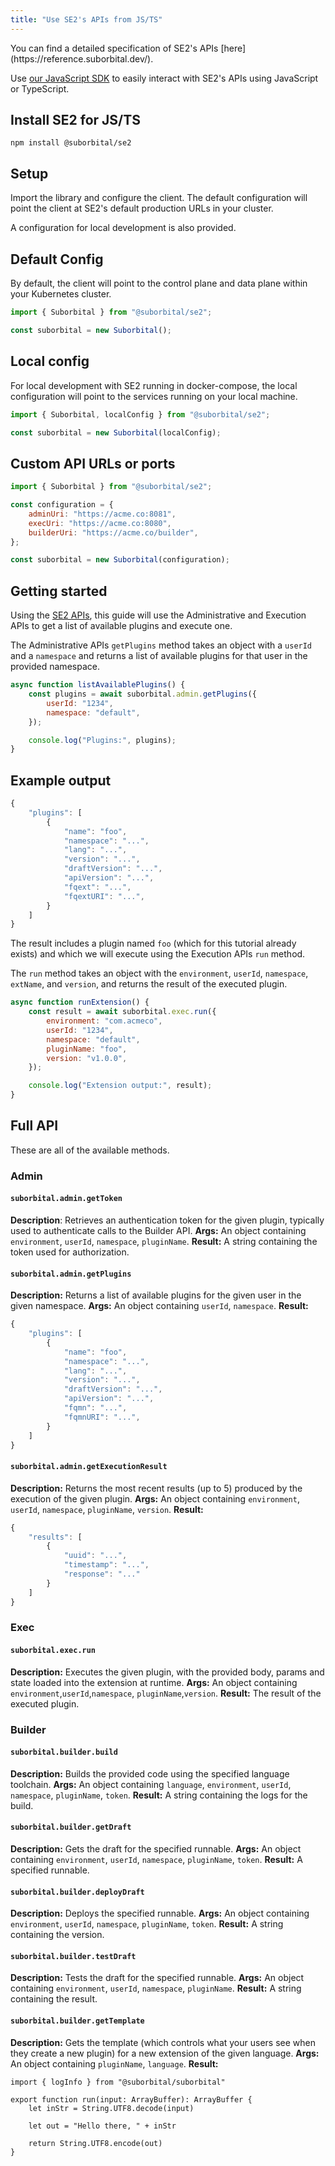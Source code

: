 ```yaml
---
title: "Use SE2's APIs from JS/TS"
---
```



<Note>
You can find a detailed specification of SE2's APIs [here](https://reference.suborbital.dev/).
</Note>

Use [our JavaScript SDK](https://github.com/suborbital/se2-node) to easily interact with SE2's APIs using JavaScript or TypeScript.

## Install SE2 for JS/TS[](#install-se2-for-jsts "Direct link to heading")

```
npm install @suborbital/se2

```

## Setup[](#setup "Direct link to heading")

Import the library and configure the client. The default configuration will point the client at SE2's default production URLs in your cluster.

A configuration for local development is also provided.

## Default Config[](#default-config "Direct link to heading")

By default, the client will point to the control plane and data plane within your Kubernetes cluster.

```javascript
import { Suborbital } from "@suborbital/se2";

const suborbital = new Suborbital();

```

## Local config[](#local-config "Direct link to heading")

For local development with SE2 running in docker-compose, the local configuration will point to the services running on your local machine.

```javascript
import { Suborbital, localConfig } from "@suborbital/se2";

const suborbital = new Suborbital(localConfig);

```

## Custom API URLs or ports[](#custom-api-urls-or-ports "Direct link to heading")

```javascript
import { Suborbital } from "@suborbital/se2";

const configuration = {
    adminUri: "https://acme.co:8081",
    execUri: "https://acme.co:8080",
    builderUri: "https://acme.co/builder",
};

const suborbital = new Suborbital(configuration);

```

## Getting started[](#getting-started "Direct link to heading")

Using the [SE2 APIs](https://reference.suborbital.dev/), this guide will use the Administrative and Execution APIs to get a list of available plugins and execute one.

The Administrative APIs `getPlugins` method takes an object with a `userId` and a `namespace` and returns a list of available plugins for that user in the provided namespace.

```javascript
async function listAvailablePlugins() {
    const plugins = await suborbital.admin.getPlugins({
        userId: "1234",
        namespace: "default",
    });

    console.log("Plugins:", plugins);
}

```

## Example output[](#example-output "Direct link to heading")

```javascript
{
    "plugins": [
        {
            "name": "foo",
            "namespace": "...",
            "lang": "...",
            "version": "...",
            "draftVersion": "...",
            "apiVersion": "...",
            "fqext": "...",
            "fqextURI": "...",
        }
    ]
}

```

The result includes a plugin named `foo` (which for this tutorial already exists) and which we will execute using the Execution APIs `run` method.

The `run` method takes an object with the `environment`, `userId`, `namespace`, `extName`, and `version`, and returns the result of the executed plugin.

```javascript
async function runExtension() {
    const result = await suborbital.exec.run({
        environment: "com.acmeco",
        userId: "1234",
        namespace: "default",
        pluginName: "foo",
        version: "v1.0.0",
    });

    console.log("Extension output:", result);
}

```

## Full API[](#full-api "Direct link to heading")

These are all of the available methods.

### Admin[](#admin "Direct link to heading")

#### `suborbital.admin.getToken`[](#suborbitaladmingettoken "Direct link to heading")

**Description**: Retrieves an authentication token for the given plugin, typically used to authenticate calls to the Builder API. **Args:** An object containing `environment`, `userId`, `namespace`, `pluginName`. **Result:** A string containing the token used for authorization.

#### `suborbital.admin.getPlugins`[](#suborbitaladmingetplugins "Direct link to heading")

**Description:** Returns a list of available plugins for the given user in the given namespace. **Args:** An object containing `userId`, `namespace`. **Result:**

```javascript
{
    "plugins": [
        {
            "name": "foo",
            "namespace": "...",
            "lang": "...",
            "version": "...",
            "draftVersion": "...",
            "apiVersion": "...",
            "fqmn": "...",
            "fqmnURI": "...",
        }
    ]
}

```

#### `suborbital.admin.getExecutionResult`[](#suborbitaladmingetexecutionresult "Direct link to heading")

**Description:** Returns the most recent results (up to 5) produced by the execution of the given plugin. **Args:** An object containing `environment`, `userId`, `namespace`, `pluginName`, `version`. **Result:**

```javascript
{
    "results": [
        {
            "uuid": "...",
            "timestamp": "...",
            "response": "..."
        }
    ]
}

```

### Exec[](#exec "Direct link to heading")

#### `suborbital.exec.run`[](#suborbitalexecrun "Direct link to heading")

**Description:** Executes the given plugin, with the provided body, params and state loaded into the extension at runtime. **Args:** An object containing `environment`,`userId`,`namespace`, `pluginName`,`version`. **Result:** The result of the executed plugin.

### Builder[](#builder "Direct link to heading")

#### `suborbital.builder.build`[](#suborbitalbuilderbuild "Direct link to heading")

**Description:** Builds the provided code using the specified language toolchain. **Args:** An object containing `language`, `environment`, `userId`, `namespace`, `pluginName`, `token`. **Result:** A string containing the logs for the build.

#### `suborbital.builder.getDraft`[](#suborbitalbuildergetdraft "Direct link to heading")

**Description:** Gets the draft for the specified runnable. **Args:** An object containing `environment`, `userId`, `namespace`, `pluginName`, `token`. **Result:** A specified runnable.

#### `suborbital.builder.deployDraft`[](#suborbitalbuilderdeploydraft "Direct link to heading")

**Description:** Deploys the specified runnable. **Args:** An object containing `environment`, `userId`, `namespace`, `pluginName`, `token`. **Result:** A string containing the version.

#### `suborbital.builder.testDraft`[](#suborbitalbuildertestdraft "Direct link to heading")

**Description:** Tests the draft for the specified runnable. **Args:** An object containing `environment`, `userId`, `namespace`, `pluginName`. **Result:** A string containing the result.

#### `suborbital.builder.getTemplate`[](#suborbitalbuildergettemplate "Direct link to heading")

**Description:** Gets the template (which controls what your users see when they create a new plugin) for a new extension of the given language. **Args:** An object containing `pluginName`, `language`. **Result:**

```
import { logInfo } from "@suborbital/suborbital"

export function run(input: ArrayBuffer): ArrayBuffer {
    let inStr = String.UTF8.decode(input)

    let out = "Hello there, " + inStr

    return String.UTF8.encode(out)
}

```